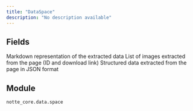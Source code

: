 ```yaml
---
title: "DataSpace"
description: "No description available"
---
```




## Fields

<ParamField path="markdown" type="str" required>
  Markdown representation of the extracted data
</ParamField>

<ParamField path="images" type="UnionType[list[ImageData], None]" required>
  List of images extracted from the page (ID and download link)
</ParamField>

<ParamField path="structured" type="UnionType[StructuredData[BaseModel], None]" required>
  Structured data extracted from the page in JSON format
</ParamField>


## Module

`notte_core.data.space`
